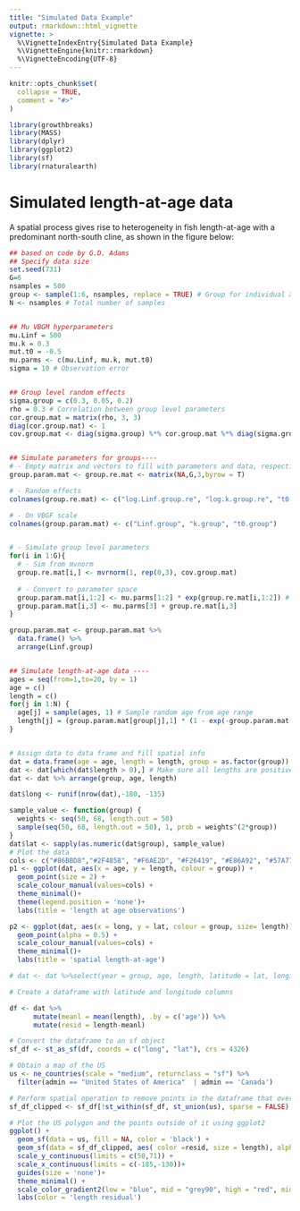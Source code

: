 ```yaml
---
title: "Simulated Data Example"
output: rmarkdown::html_vignette
vignette: >
  %\VignetteIndexEntry{Simulated Data Example}
  %\VignetteEngine{knitr::rmarkdown}
  %\VignetteEncoding{UTF-8}
---
```


```r
knitr::opts_chunk$set(
  collapse = TRUE,
  comment = "#>"
)
```

```r
library(growthbreaks)
library(MASS)
library(dplyr)
library(ggplot2)
library(sf)
library(rnaturalearth)
```

# Simulated length-at-age data
A spatial process gives rise to heterogeneity in fish length-at-age with a predominant north-south cline, as shown in the figure below:
```r
## based on code by G.D. Adams
## Specify data size
set.seed(731)
G=6
nsamples = 500
group <- sample(1:6, nsamples, replace = TRUE) # Group for individual X
N <- nsamples # Total number of samples


## Mu VBGM hyperparameters 
mu.Linf = 500
mu.k = 0.3 
mut.t0 = -0.5
mu.parms <- c(mu.Linf, mu.k, mut.t0)
sigma = 10 # Observation error


## Group level random effects
sigma.group = c(0.3, 0.05, 0.2)
rho = 0.3 # Correlation between group level parameters
cor.group.mat = matrix(rho, 3, 3)
diag(cor.group.mat) <- 1
cov.group.mat <- diag(sigma.group) %*% cor.group.mat %*% diag(sigma.group) # Get covariance


## Simulate parameters for groups----
# - Empty matrix and vectors to fill with parameters and data, respectively
group.param.mat <- group.re.mat <- matrix(NA,G,3,byrow = T)

# - Random effects
colnames(group.re.mat) <- c("log.Linf.group.re", "log.k.group.re", "t0.group.re")

# - On VBGF scale
colnames(group.param.mat) <- c("Linf.group", "k.group", "t0.group")


# - Simulate group level parameters
for(i in 1:G){
  # - Sim from mvnorm
  group.re.mat[i,] <- mvrnorm(1, rep(0,3), cov.group.mat) 
  
  # - Convert to parameter space
  group.param.mat[i,1:2] <- mu.parms[1:2] * exp(group.re.mat[i,1:2]) # Log to natural scale
  group.param.mat[i,3] <- mu.parms[3] + group.re.mat[i,3]
}

group.param.mat <- group.param.mat %>%
  data.frame() %>%
  arrange(Linf.group)


## Simulate length-at-age data ----
ages = seq(from=1,to=20, by = 1)
age = c()
length = c()
for(j in 1:N) {
  age[j] = sample(ages, 1) # Sample random age from age range
  length[j] = (group.param.mat[group[j],1] * (1 - exp(-group.param.mat[group[j],2]*(age[j]-group.param.mat[group[j],3])))) + rnorm(1,0,sigma) # Add normally distributed random error
}


# Assign data to data frame and fill spatial info
dat = data.frame(age = age, length = length, group = as.factor(group))
dat <- dat[which(dat$length > 0),] # Make sure all lengths are positive
dat <- dat %>% arrange(group, age, length)

dat$long <- runif(nrow(dat),-180, -135)

sample_value <- function(group) {
  weights <- seq(50, 68, length.out = 50)
  sample(seq(50, 68, length.out = 50), 1, prob = weights^(2*group))
} 
dat$lat <- sapply(as.numeric(dat$group), sample_value) 
# Plot the data
cols <- c("#86BBD8","#2F4858", "#F6AE2D", "#F26419", "#E86A92", "#57A773") 
p1 <- ggplot(dat, aes(x = age, y = length, colour = group)) +
  geom_point(size = 2) + 
  scale_colour_manual(values=cols) +
  theme_minimal()+
  theme(legend.position = 'none')+
  labs(title = 'length at age observations')

p2 <- ggplot(dat, aes(x = long, y = lat, colour = group, size= length)) +
  geom_point(alpha = 0.5) + 
  scale_colour_manual(values=cols) +
  theme_minimal()+
  labs(title = 'spatial length-at-age')

# dat <- dat %>%select(year = group, age, length, latitude = lat, longitude = long)

# Create a dataframe with latitude and longitude columns

df <- dat %>%
      mutate(meanl = mean(length), .by = c('age')) %>%
      mutate(resid = length-meanl) 

# Convert the dataframe to an sf object
sf_df <- st_as_sf(df, coords = c("long", "lat"), crs = 4326)

# Obtain a map of the US
us <- ne_countries(scale = "medium", returnclass = "sf") %>%
  filter(admin == "United States of America"  | admin == 'Canada')

# Perform spatial operation to remove points in the dataframe that overlap with the US polygon
sf_df_clipped <- sf_df[!st_within(sf_df, st_union(us), sparse = FALSE), ]
```
 
```r
# Plot the US polygon and the points outside of it using ggplot2
ggplot() +
  geom_sf(data = us, fill = NA, color = 'black') +
  geom_sf(data = sf_df_clipped, aes( color =resid, size = length), alpha = 0.9) +
  scale_y_continuous(limits = c(50,71)) +
  scale_x_continuous(limits = c(-185,-130))+
  guides(size = 'none')+
  theme_minimal() +
  scale_color_gradient2(low = "blue", mid = "grey90", high = "red", midpoint = 0) +
  labs(color = 'length residual')
```



